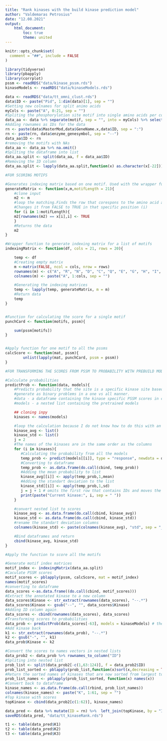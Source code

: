 ---
title: "Rank kinases with the build kinase prediction model"
author: "Valdemaras Petrosius"
date: "12.08.2021"
output: 
    html_document:
        toc: true
        theme: united
---

```{r, include=FALSE}
knitr::opts_chunk$set(
  comment = "##", include = FALSE
)
```

```{r loading needed data for model}
library(tidyverse)
library(pbapply)
library(corrplot)
pssm <- readRDS("data/kinase_pssm.rds")
kinaseModels <- readRDS("data/kinaseModels.rds")
```

```{r loading data to apply models on}
data <- readRDS("data/tt_omni_clust.rds")
data$ID <- paste("Pid", 1:dim(data)[1], sep = "")
#Setting new colnames for split animo acids
myCols <- paste("A", 0:21, sep = "")
#Spliting the phosphorylation site motif into single amino acids per column 
data_aa <- data %>% separate(motif, sep = "", into = myCols) %>% select(A1:A21)
#Adding rownames as IDs for the data
rn <- paste(data$MasterMod,data$GeneName.x,data$ID, sep = ":")
rn <- paste(rn, data$enzyme_genesymbol, sep = "--")
data_aa$ID <- rn
#removing the motifs with NAs
data_aa <- data_aa %>% na.omit()
#Spliting the dataframe into list 
data_aa.split <- split(data_aa, f = data_aa$ID)
#Removing the ID column
data_aa.split <- lapply(data_aa.split,function(x) as.character(x[-22]))
```

```{r need functions}

#FOR SCORING MOTIFS

#Generates indexing matrix based on one motif. Used with the wrapper function below.
generateMatrix <- function(x,m,motifLength = 21){
    #clone input
    m2 <- m
    #loop the matching.Finds the row that corespons to the amino acid at a specific position  in the motif in the indexing matrix 
    #Changes it from FALSE to TRUE in that specific position (i)
    for (i in 1:motifLength){
    m2[rownames(m2) == x[i],i] <- TRUE
    }
    #Returns the data
    m2
}

#Wrapper function to generate indexing matrix for a list of motifs
indexingMatrix <- function(df, cols = 21, rows = 20){

    temp <- df
    #Creating empty matrix
    m <-matrix(FALSE, ncol = cols, nrow = rows)
    rownames(m) <- c("A", "R", "N", "D", "C", "Q", "E", "G", "H", "I", "L", "K", "M", "F", "P", "S", "T", "W", "Y", "V")
    colnames(m) <- paste("A", 1:cols, sep = "")

    #Generating the indexing matrices
    temp <- lapply(temp, generateMatrix, m = m)
    #Return data
    temp
}


#Function for calculating the score for a single motif
punchCard <- function(motifs, pssm){

    sum(pssm[motifs])
}


#Apply function for one motif to all the pssms
calcScore <- function(mat, pssm){
        unlist(lapply(mat, punchCard, pssm = pssm))
} 

#FOR TRANSFORMING THE SCORES FROM PSSM TO PROBABILITY WITH PREBUILD MODELS 

#Calculate probabilities
predictProb <- function(data, models){
    #Predicts probability that the site is a specific kinase site based on kinase specific logistic regression models 
    #generate as binary problems in a one vs all manner.
    #data - a dataframe containing the kinase specific PSSM scores in columns and sites in rows. First columns contains IDs for the sites
    #models - a nested list containing the pretrained models

    ## cloning inpy  
    kinases <- names(models)

    #loop the calculation because I do not know how to do this with an apply function. I should really figure it out...
    kinase_avg <- list()
    kinase_std <- list()
    j = 2
    #The names of the kinases are in the same order as the columns
    for (i in kinases){
       #Calculating the probability from all the models 
       temp_prob <- predict(models[[i]], type = "response", newdata = data[j])
       #Converting to dataframe
       temp_prob <- as.data.frame(do.call(cbind, temp_prob)) 
       #Adding the mean probability to list
       kinase_avg[[i]] <- apply(temp_prob,1,mean)
       #Adding the standart deviation to the list
       kinase_std[[i]] <- apply(temp_prob,1,sd)
       j = j + 1 # omits the first row that contains IDs and moves the newdata column for the next iteration.
       print(paste("Current kinase:", i, sep = " "))
    }

    #convert nested list to scores 
    kinase_avg <- as.data.frame(do.call(cbind, kinase_avg)) 
    kinase_std <- as.data.frame(do.call(cbind, kinase_std))
    #rename the standart deviation columns
    colnames(kinase_std) <- paste(colnames(kinase_avg), "std", sep = "_")

    #Bind dataframes and return
    cbind(kinase_avg, kinase_std)
}

```

```{r applying the model}
#Apply the function to score all the motifs

#Generate motif index matrices 
motif_index <- indexingMatrix(data_aa.split)
#Caculate PSSM scores 
motif_scores <- pblapply(pssm, calcScore, mat = motif_index)
names(motif_scores)
#converting to dataframe
data_scores <-as.data.frame((do.call(cbind, motif_scores)))
#Extract the annotated kinase to a new column 
data_scores$Kinase <- str_extract(rownames(data_scores), "--.*")
data_scores$Kinase <- gsub("--", "", data_scores$Kinase)
#Adding ID column again 
data_scores <- cbind(rownames(data_scores), data_scores)
#Transforming scores to probabilities
data_prob <- predictProb(data_scores[-63], models = kinaseModels) # there is some problem here with the variables.Have to run the pssmScoringTest script for the function to work
#Add kinase back 
k1 <- str_extract(rownames(data_prob), "--.*")
k2 <- gsub("-", "", k1)
data_prob$Kinase <- k2
```


```{r rank the kinases based on probability}
#Convert the scores to names vectors in nested lists
data_prob2 <- data_prob %>% rownames_to_column("ID")
#Spliting into nested list
prob_list <- split(data_prob2[-c(1,63:124)], f = data_prob2$ID)
prob_list_sorted <- pblapply(prob_list,function(x)sort(x,decreasing = TRUE))
#Return the sorted names of kinases that are now sorted from largest to smallest probability 
prob_list_names <- pblapply(prob_list_sorted, function(x) names(x))
#Convert back to dataframe 
kinase_names <- as.data.frame(do.call(rbind, prob_list_names))
colnames(kinase_names) <- paste("K", 1:61, sep = "")
#Top kinase with scores
topKinase <- cbind(data_prob2[c(1:62)], kinase_names)

```

```{r add to original data}
data_pred <- data %>% mutate(ID = rn) %>%  left_join(topKinase, by = "ID")
saveRDS(data_pred, "data/tt_kinaseRank.rds")
```

```{r}
t1 <- table(data_pred$K1)
t2 <- table(data_pred$K2)
t3 <- table(data_pred$K3)

```